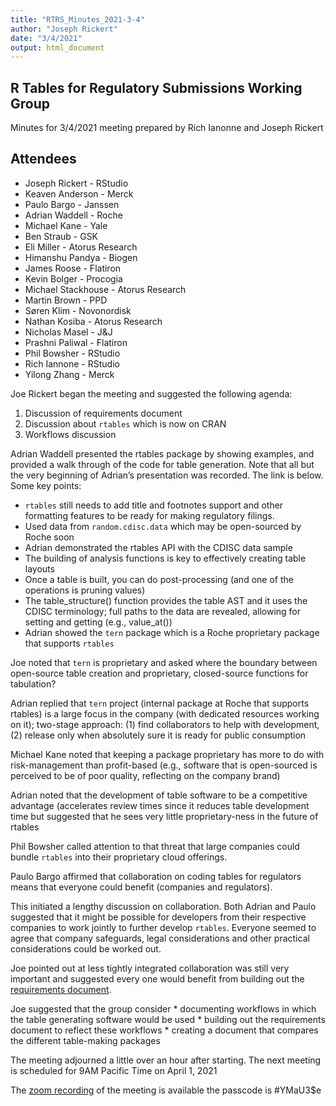 ```yaml
---
title: "RTRS_Minutes_2021-3-4"
author: "Joseph Rickert"
date: "3/4/2021"
output: html_document
---
```


## R Tables for Regulatory Submissions Working Group

Minutes for 3/4/2021 meeting prepared by Rich Ianonne and Joseph Rickert

## Attendees
* Joseph Rickert - RStudio
* Keaven Anderson - Merck
* Paulo Bargo - Janssen
* Adrian Waddell - Roche 
* Michael Kane - Yale 
* Ben Straub - GSK 
* Eli Miller - Atorus Research 
* Himanshu Pandya - Biogen 
* James Roose - Flatiron 
* Kevin Bolger - Procogia 
* Michael Stackhouse - Atorus Research 
* Martin Brown - PPD 
* Søren Klim - Novonordisk
* Nathan Kosiba - Atorus Research 
* Nicholas Masel - J&J 
* Prashni Paliwal - Flatiron 
* Phil Bowsher - RStudio 
* Rich Iannone - RStudio 
* Yilong Zhang - Merck 


Joe Rickert began the meeting and suggested the following agenda:

1. Discussion of requirements document
2. Discussion about `rtables` which is now on CRAN
3. Workflows discussion

Adrian Waddell presented the rtables package by showing examples, and provided a walk through of the code for table generation. Note that all but the very beginning of Adrian's presentation was recorded. The link is below. Some key points:

* `rtables` still needs to add title and footnotes support and other formatting features to be ready for making regulatory filings. 
* Used data from `random.cdisc.data` which may be open-sourced by Roche soon
* Adrian demonstrated the rtables API with the CDISC data sample
* The building of analysis functions is key to effectively creating table layouts
* Once a table is built, you can do post-processing (and one of the operations is pruning values)
* The table_structure() function provides the table AST and it uses the CDISC terminology; full paths to the data are revealed, allowing for setting and getting (e.g., value_at())
* Adrian showed the `tern` package which is a Roche proprietary package that supports `rtables`
    
Joe noted that `tern` is proprietary and asked where the boundary between open-source table creation and proprietary, closed-source functions for tabulation?

Adrian replied that `tern` project (internal package at Roche that supports rtables) is a large focus in the company (with dedicated resources working on it); two-stage approach: (1) find collaborators to help with development, (2) release only when absolutely sure it is ready for public consumption

Michael Kane noted that keeping a package proprietary has more to do with risk-management than profit-based (e.g., software that is open-sourced is perceived to be of poor quality, reflecting on the company brand)

Adrian noted that the development of table software to be a competitive advantage (accelerates review times since it reduces table development time but suggested that he sees very little proprietary-ness in the future of rtables

Phil Bowsher called attention to that threat that large companies could bundle `rtables` into their proprietary cloud offerings.

Paulo Bargo affirmed that collaboration on coding tables for regulators means that everyone could benefit (companies and regulators).

This initiated a lengthy discussion on collaboration. Both Adrian and Paulo suggested that it might be possible for developers from their respective companies to work jointly to further develop `rtables`. Everyone seemed to agree that company safeguards, legal considerations and other practical considerations could be worked out.

Joe pointed out at less tightly integrated collaboration was still very important and suggested every one would benefit from building out the [requirements document](https://github.com/RConsortium/rtrs-wg/blob/main/Requirements/working-requirements/requirements.md).

Joe suggested that the group consider
* documenting workflows in which the table generating software would be used
* building out the requirements document to reflect these workflows
* creating a document that compares the different table-making packages

The meeting adjourned a little over an hour after starting.
The next meeting is scheduled for 9AM Pacific Time on April 1, 2021

The [zoom recording](
https://zoom.us/rec/share/3yp8vb9yplFWTT8MH23dewo-H1_ZgM8SABAMoQt-oX545iqgL-a84ntumMddN76_.s-9UMnzWp9dMQbUM) of the meeting is available the passcode is #YMaU3$e



